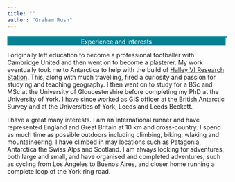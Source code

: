 ```yaml
---
title: ""
author: "Graham Rush"
---
```


```{=html} 
<!-- Slideshow container -->
<div class="slideshow-container">

  <!-- Full-width images with number and caption text -->
    <div class="mySlides fade">
  <!-- <div class="numbertext">8 / 3</div> -->
  <img src="../img/sun.jpg" style="width:100%">
  <div class="text"></div>
  </div>
  
  <div class="mySlides fade">
  <!-- <div class="numbertext">1 / 3</div> -->
  <img src="../img/ythan-marsh1.jpg" style="width:100%">
  <div class="text"></div>
  </div>
  
  <div class="mySlides fade">
  <!-- <div class="numbertext">2 / 3</div> -->
  <img src="../img/lecture2.jpg" style="width:100%">
  <div class="text"></div>
  </div>
  
  <div class="mySlides fade">
  <!-- <div class="numbertext">3 / 3</div> -->
  <img src="../img/8map.jpg" style="width:100%">
  <div class="text"></div>
  </div>
  
    <div class="mySlides fade">
  <!-- <div class="numbertext">4 / 3</div> -->
  <img src="../img/plane.jpg" style="width:100%">
  <div class="text"></div>
  </div>
  
    <div class="mySlides fade">
  <!-- <div class="numbertext">5 / 3</div> -->
  <img src="../img/paper.jpg" style="width:100%">
  <div class="text"></div>
  </div>
  
    <div class="mySlides fade">
  <!-- <div class="numbertext">6 / 3</div> -->
  <img src="../img/survey.jpg" style="width:100%">
  <div class="text"></div>
  </div>
  
    <div class="mySlides fade">
  <!-- <div class="numbertext">7 / 3</div> -->
  <img src="../img/lecture1.jpg" style="width:100%">
  <div class="text"></div>
  </div>
  
    <div class="mySlides fade">
  <!-- <div class="numbertext">9 / 3</div> -->
  <img src="../img/os1.jpg" style="width:100%">
  <div class="text"></div>
  </div>
  
  <!-- Next and previous buttons -->
  <!-- <a class="prev" onclick="plusSlides(-1)">&#10094;</a> -->
  <!-- <a class="next" onclick="plusSlides(1)">&#10095;</a> -->
  </div>
  
  <!-- ... Rest of your header content ... -->
  
  <style>
    /* Your CSS styles for the slideshow go here */
    /* Slideshow container */
    .slideshow-container {
      width: 100%; /* Set the desired width for the container. I need this to match the image ratio, as it does now for image 2 */
      <!-- height: 100px; /* Set the desired height for the container */ -->
      overflow: hidden; /* Hide any overflowing content */
      position: relative;
      margin: auto;
      border: 2px solid #068194; /* Add a border around the container */
    }
  
    .image-container img {
    width: 100%; /* Take up the full width of the container */
      height: 100%; /* Take up the full height of the container */
      object-fit: cover; /* Maintain aspect ratio and cover entire container */
      display: block; /* Remove any extra spacing caused by inline display */
  }
  
    /* Hide the images by default */
    .mySlides {
      display: none;
    }
  
    /* Next & previous buttons */
    .prev, .next {
      cursor: pointer;
      position: absolute;
      top: 50%;
      width: auto;
      margin-top: -22px;
      padding: 16px;
      color: white;
      font-weight: bold;
      font-size: 18px;    
      transition: 0.6s ease;
      border-radius: 0 3px 3px 0;
      user-select: none;
    }
  
    /* Caption text */
    .text {
      color: #f2f2f2;
        font-size: 48px;
      padding: 8px 12px;
      position: absolute;
      bottom: 8px;
      width: 100%;
      text-align: center;
    }
  
    /* Text overlay */
    .text-overlay {
      position: absolute;
      top: 0;
      left: 0;
      width: 100%;
      height: 100%;
      display: flex;
      justify-content: center;
      align-items: center;
      color: red; /* Text color */
        z-index: 1; /* Place the text above the image */
    }
  
    /* Number text (1/3 etc) */
    .numbertext {
      color: #f2f2f2;
        font-size: 12px;
      padding: 8px 12px;
      position: absolute;
      top: 0;
    }
  
    /* Fading animation */
    .fade {
      animation-name: fade;
      animation-duration: 30s;
    }
    
    @keyframes fade {
      from {opacity: .8}
      to {opacity: 1}
    }
  </style>
  
  <script>
    // Your JavaScript code for the slideshow goes here
    let slideIndex = 0;
    showSlides();
    
    function showSlides() {
      let i;
      let slides = document.getElementsByClassName("mySlides");
      for (i = 0; i < slides.length; i++) {
        slides[i].style.display = "none";
      }
      slideIndex++;
      if (slideIndex > slides.length) {slideIndex = 1}
      slides[slideIndex-1].style.display = "block";
      setTimeout(showSlides, 5000); // Change image every 2 seconds
    }
  </script>
```

<div class="h1" style="background-color: #068194; color: white; text-align: center; margin-top: 0; ">Experience and interests</div>

I originally left education to become a professional footballer with Cambridge United and then went on to become a plasterer. My work eventually took me to Antarctica to help with the build of [Halley VI Research Station](https://www.bas.ac.uk/polar-operations/sites-and-facilities/facility/halley/). This, along with much travelling, fired a curiosity and passion for studying and teaching geography. I then went on to study for a BSc and MSc at the University of Gloucestershire before completing my PhD at the University of York. I have since worked as GIS officer at the British Antarctic Survey and at the Universities of York, Leeds and Leeds Beckett.

I have a great many interests. I am an International runner and have represented England and Great Britain at 10 km and cross-country. I spend as much time as possible outdoors including climbing, biking, wlaking and mountaineering. I have climbed in may locations such as Patagonia, Antarctica the Swiss Alps and Scotland. I am always looking for adventures, both large and small, and have organised and completed adventures, such as cycling from Los Angeles to Buenos Aires, and closer home running a complete loop of the York ring road. 
